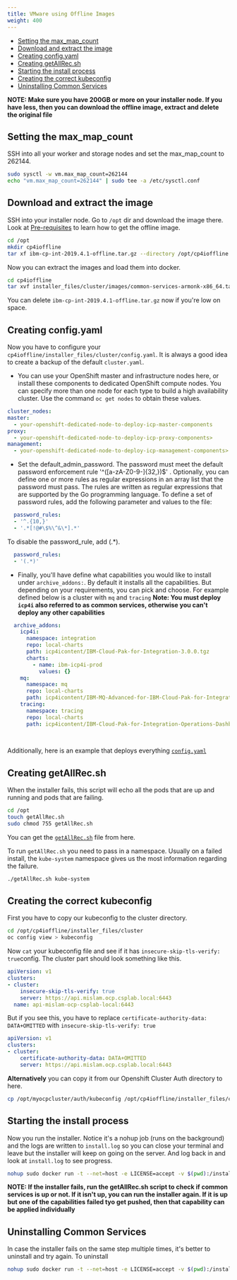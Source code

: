 ```yaml
---
title: VMware using Offline Images
weight: 400
---
```


- [Setting the max_map_count](#setting-the-max_map_count)
- [Download and extract the image](#download-and-extract-the-image)
- [Creating config.yaml](#creating-configyaml)
- [Creating getAllRec.sh](#creating-getallrecsh)
- [Starting the install process](#starting-the-install-process)
- [Creating the correct kubeconfig](#creating-the-correct-kubeconfig)
- [Uninstalling Common Services](#uninstalling-common-services)

**NOTE: Make sure you have 200GB or more on your installer node. If you have less, then you can download the offline image, extract and delete the original file**

## Setting the max_map_count

SSH into all your worker and storage nodes and set the max_map_count to 262144.

```bash
sudo sysctl -w vm.max_map_count=262144
echo "vm.max_map_count=262144" | sudo tee -a /etc/sysctl.conf
```

## Download and extract the image

SSH into your installer node. Go to `/opt` dir and download the image there. Look at [Pre-requisites](../pre-reqs) to learn how to get the offline image.

```bash
cd /opt
mkdir cp4ioffline
tar xf ibm-cp-int-2019.4.1-offline.tar.gz --directory /opt/cp4ioffline
```

Now you can extract the images and load them into docker.

```bash
cd cp4ioffline
tar xvf installer_files/cluster/images/common-services-armonk-x86_64.tar.gz -O | sudo docker load
```

You can delete `ibm-cp-int-2019.4.1-offline.tar.gz` now if you're low on space.

## Creating config.yaml

Now you have to configure your `cp4ioffline/installer_files/cluster/config.yaml`. It is always a good idea to create a backup of the default `cluster.yaml`.

 - You can use your OpenShift master and infrastructure nodes here, or install these components to dedicated OpenShift compute nodes. You can specify more than one node for each type to build a high availability cluster. Use the command `oc get nodes` to obtain these values.
  ```yaml
  cluster_nodes:
  master:
    - your-openshift-dedicated-node-to-deploy-icp-master-components
  proxy:
    - your-openshift-dedicated-node-to-deploy-icp-proxy-components>
  management:
    - your-openshift-dedicated-node-to-deploy-icp-management-components>
  ```

  - Set the default_admin_password. The password must meet the default password enforcement rule '^([a-zA-Z0-9\-]{32,})$' . Optionally, you can define one or more rules as regular expressions in an array list that the password must pass. The rules are written as regular expressions that are supported by the Go programming language. To define a set of password rules, add the following parameter and values to the file:

  ```yaml
    password_rules:
    - '^.{10,}'
    - '.*[!@#\$%\^&\*].*'
  ``` 
  To disable the password_rule, add (.*).

  ```yaml
    password_rules:
    - '(.*)'
  ```

  - Finally, you'll have define what capabilities you would like to install under `archive_addons:`. By default it installs all the capabilities. But depending on your requirements, you can pick and choose. For example defined below is a cluster with `mq` and `tracing`
  **Note: You must deploy `icp4i` also referred to as common services, otherwise you can't deploy any other capabilities**

  ```yaml
    archive_addons:
      icp4i:
        namespace: integration
        repo: local-charts
        path: icp4icontent/IBM-Cloud-Pak-for-Integration-3.0.0.tgz
        charts:
          - name: ibm-icp4i-prod
            values: {}
      mq:
        namespace: mq
        repo: local-charts
        path: icp4icontent/IBM-MQ-Advanced-for-IBM-Cloud-Pak-for-Integration-5.0.0.tgz
      tracing:
        namespace: tracing
        repo: local-charts
        path: icp4icontent/IBM-Cloud-Pak-for-Integration-Operations-Dashboard-1.0.1.tgz
      
   
  ```

  Additionally, here is an example that deploys everything [`config.yaml`](/assets/integration/utils/config.yaml)

## Creating getAllRec.sh

When the installer fails, this script will echo all the pods that are up and running and pods that are failing.

```bash
cd /opt
touch getAllRec.sh
sudo chmod 755 getAllRec.sh
```

You can get the [`getAllRec.sh`](/assets/integration/utils/getAllRec.sh) file from here.

To run `getAllRec.sh` you need to pass in a namespace. Usually on a failed install, the `kube-system` namespace gives us the most information regarding the failure.

```bash
./getAllRec.sh kube-system
```

## Creating the correct kubeconfig

First you have to copy our kubeconfig to the cluster directory. 

```bash
cd /opt/cp4ioffline/installer_files/cluster
oc config view > kubeconfig
```

Now `cat` your kubeconfig file and see if it has `insecure-skip-tls-verify: true`config. The cluster part should look something like this.

```yaml
apiVersion: v1
clusters:
- cluster:
    insecure-skip-tls-verify: true
    server: https://api.mislam.ocp.csplab.local:6443
  name: api-mislam-ocp-csplab-local:6443
```

But if you see this, you have to replace `certificate-authority-data: DATA+OMITTED` with `insecure-skip-tls-verify: true`

```yaml
apiVersion: v1
clusters:
- cluster:
    certificate-authority-data: DATA+OMITTED
    server: https://api.mislam.ocp.csplab.local:6443
```

**Alternatively** you can copy it from our Openshift Cluster Auth directory to here. 

```bash
cp /opt/myocpcluster/auth/kubeconfig /opt/cp4ioffline/installer_files/cluster
```

## Starting the install process

Now you run the installer. Notice it's a nohup job (runs on the background) and the logs are written to `install.log` so you can close your terminal and leave but the installer will keep on going on the server. And log back in and look at `install.log` to see progress.

```bash
nohup sudo docker run -t --net=host -e LICENSE=accept -v $(pwd):/installer/cluster:z -v /var/run:/var/run:z -v /etc/docker:/etc/docker:z --security-opt label:disable ibmcom/icp-inception-amd64:3.2.2 addon -vvv | tee install.log &
```

**NOTE: If the installer fails, run the getAllRec.sh script to check if common services is up or not. If it isn't up, you can run the installer again. If it is up but one of the capabilities failed tyo get pushed, then that capability can be applied individually** 
## Uninstalling Common Services

In case the installer fails on the same step multiple times, it's better to uninstall and try again. To uninstall

```bash
nohup sudo docker run -t --net=host -e LICENSE=accept -v $(pwd):/installer/cluster:z -v /var/run:/var/run:z -v /etc/docker:/etc/docker:z --security-opt label:disable ibmcom/icp-inception-amd64:3.2.2 uninstall-with-openshift | tee install.log &
```


